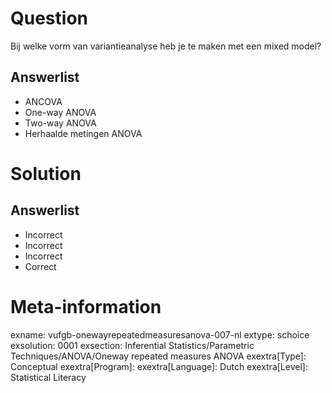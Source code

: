 Question
========

Bij welke vorm van variantieanalyse heb je te maken met een mixed model?
  
Answerlist
----------
* ANCOVA
* One-way ANOVA
* Two-way ANOVA
* Herhaalde metingen ANOVA

Solution
========

Answerlist
----------
* Incorrect
* Incorrect
* Incorrect
* Correct

Meta-information
================
exname: vufgb-onewayrepeatedmeasuresanova-007-nl
extype: schoice
exsolution: 0001
exsection: Inferential Statistics/Parametric Techniques/ANOVA/Oneway repeated measures ANOVA
exextra[Type]: Conceptual
exextra[Program]: 
exextra[Language]: Dutch
exextra[Level]: Statistical Literacy 

